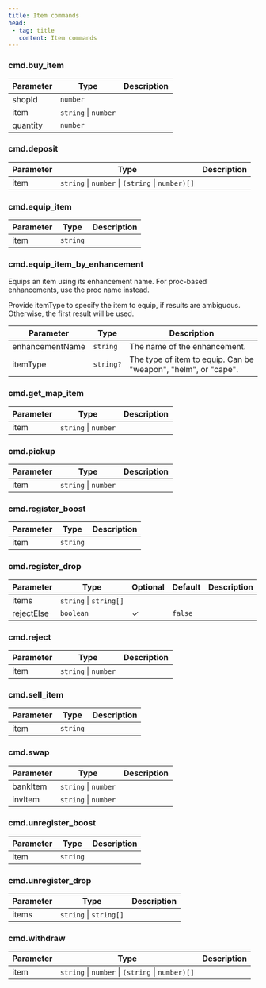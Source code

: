 ```yaml
---
title: Item commands
head:
 - tag: title
   content: Item commands
---
```



### cmd.buy_item
| Parameter | Type | Description |
|-----------|------|-------------|
| shopId | `number` |  |
| item | `string` \| `number` |  |
| quantity | `number` |  |


### cmd.deposit
| Parameter | Type | Description |
|-----------|------|-------------|
| item | `string` \| `number` \| `(string` \| `number)[]` |  |


### cmd.equip_item
| Parameter | Type | Description |
|-----------|------|-------------|
| item | `string` |  |


### cmd.equip_item_by_enhancement
Equips an item using its enhancement name. For proc-based enhancements, use the proc name instead.

Provide itemType to specify the item to equip, if results are ambiguous. Otherwise, the first result will be used.

| Parameter | Type | Description |
|-----------|------|-------------|
| enhancementName | `string` | The name of the enhancement. |
| itemType | `string?` | The type of item to equip. Can be "weapon", "helm", or "cape". |


### cmd.get_map_item
| Parameter | Type | Description |
|-----------|------|-------------|
| item | `string` \| `number` |  |


### cmd.pickup
| Parameter | Type | Description |
|-----------|------|-------------|
| item | `string` \| `number` |  |


### cmd.register_boost
| Parameter | Type | Description |
|-----------|------|-------------|
| item | `string` |  |


### cmd.register_drop
| Parameter | Type | Optional | Default | Description |
|-----------|------|----------|---------|-------------|
| items | `string` \| `string[]` |  |  |  |
| rejectElse | `boolean` | ✓ | `false` |  |


### cmd.reject
| Parameter | Type | Description |
|-----------|------|-------------|
| item | `string` \| `number` |  |


### cmd.sell_item
| Parameter | Type | Description |
|-----------|------|-------------|
| item | `string` |  |


### cmd.swap
| Parameter | Type | Description |
|-----------|------|-------------|
| bankItem | `string` \| `number` |  |
| invItem | `string` \| `number` |  |


### cmd.unregister_boost
| Parameter | Type | Description |
|-----------|------|-------------|
| item | `string` |  |


### cmd.unregister_drop
| Parameter | Type | Description |
|-----------|------|-------------|
| items | `string` \| `string[]` |  |


### cmd.withdraw
| Parameter | Type | Description |
|-----------|------|-------------|
| item | `string` \| `number` \| `(string` \| `number)[]` |  |

